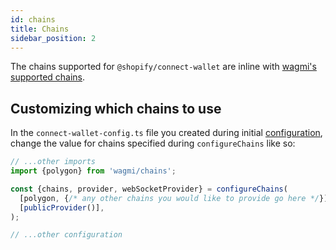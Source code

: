 ```yaml
---
id: chains
title: Chains
sidebar_position: 2
---
```


The chains supported for `@shopify/connect-wallet` are inline with [wagmi's supported chains](https://wagmi.sh/react/chains#supported-chains).

## Customizing which chains to use

In the `connect-wallet-config.ts` file you created during initial [configuration](./#wagmi-configuration), change the value for chains specified during `configureChains` like so:

```typescript
// ...other imports
import {polygon} from 'wagmi/chains';

const {chains, provider, webSocketProvider} = configureChains(
  [polygon, {/* any other chains you would like to provide go here */}],
  [publicProvider()],
);

// ...other configuration
```
